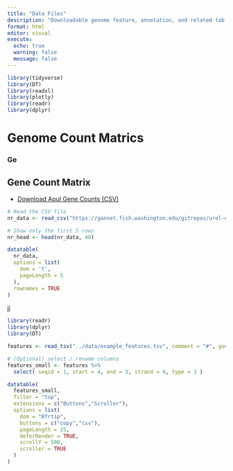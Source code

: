 ```yaml
---
title: "Data Files"
description: "Downloadable genome feature, annotation, and related tab-delimited files."
format: html
editor: visual
execute:
  echo: true
  warning: false
  message: false
---
```


```r
library(tidyverse)
library(DT)
library(readxl)
library(plotly)
library(readr)
library(dplyr)

```

# Genome Count Matrics

### Ge


## Gene Count Matrix

- [Download Apul Gene Counts (CSV)](https://gannet.fish.washington.edu/gitrepos/urol-e5/timeseries_molecular/D-Apul/output/02.20-D-Apul-RNAseq-alignment-HiSat2/apul-gene_count_matrix.csv){download="apul-gene_count_matrix.csv"}

```r

# Read the CSV file
nr_data <- read_csv("https://gannet.fish.washington.edu/gitrepos/urol-e5/timeseries_molecular/D-Apul/output/02.20-D-Apul-RNAseq-alignment-HiSat2/apul-gene_count_matrix.csv")

# Show only the first 5 rows
nr_head <- head(nr_data, 40)

datatable(
  nr_data,
  options = list(
    dom = 't',
    pageLength = 5
  ),
  rownames = TRUE
)
```

jj

```r
library(readr)
library(dplyr)
library(DT)

features <- read_tsv("../data/example_features.tsv", comment = "#", guess_max = 100000)

# (Optional) select / rename columns
features_small <- features %>%
  select( seqid = 1, start = 4, end = 5, strand = 6, type = 3 )

datatable(
  features_small,
  filter = "top",
  extensions = c("Buttons","Scroller"),
  options = list(
    dom = "Bfrtip",
    buttons = c("copy","csv"),
    pageLength = 25,
    deferRender = TRUE,
    scrollY = 500,
    scroller = TRUE
  )
)

```
